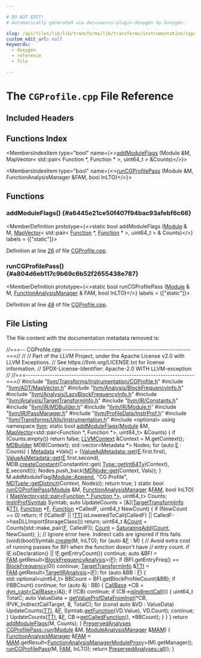 ```yaml
---

# DO NOT EDIT!
# Automatically generated via docusaurus-plugin-doxygen by Doxygen.

slug: /api/files/lib/lib/transforms/lib/transforms/instrumentation/cgprofile-cpp
custom_edit_url: null
keywords:
  - doxygen
  - reference
  - file

---
```





# The `CGProfile.cpp` File Reference

<DoxygenPage pluginConfig={pluginConfig}>



## Included Headers

<IncludesList>
<IncludesListItem
  filePath="llvm/Transforms/Instrumentation/CGProfile.h"
  permalink="/docs/api/files/include/include/llvm/include/llvm/transforms/include/llvm/transforms/instrumentation/cgprofile-h"
  isLocal="true" />
<IncludesListItem
  filePath="llvm/ADT/MapVector.h"
  permalink="/docs/api/files/include/include/llvm/include/llvm/adt/mapvector-h"
  isLocal="true" />
<IncludesListItem
  filePath="llvm/Analysis/BlockFrequencyInfo.h"
  permalink="/docs/api/files/include/include/llvm/include/llvm/analysis/blockfrequencyinfo-h"
  isLocal="true" />
<IncludesListItem
  filePath="llvm/Analysis/LazyBlockFrequencyInfo.h"
  permalink="/docs/api/files/include/include/llvm/include/llvm/analysis/lazyblockfrequencyinfo-h"
  isLocal="true" />
<IncludesListItem
  filePath="llvm/Analysis/TargetTransformInfo.h"
  permalink="/docs/api/files/include/include/llvm/include/llvm/analysis/targettransforminfo-h"
  isLocal="true" />
<IncludesListItem
  filePath="llvm/IR/Constants.h"
  permalink="/docs/api/files/include/include/llvm/include/llvm/ir/constants-h"
  isLocal="true" />
<IncludesListItem
  filePath="llvm/IR/MDBuilder.h"
  permalink="/docs/api/files/include/include/llvm/include/llvm/ir/mdbuilder-h"
  isLocal="true" />
<IncludesListItem
  filePath="llvm/IR/Module.h"
  permalink="/docs/api/files/include/include/llvm/include/llvm/ir/module-h"
  isLocal="true" />
<IncludesListItem
  filePath="llvm/IR/PassManager.h"
  permalink="/docs/api/files/include/include/llvm/include/llvm/ir/passmanager-h"
  isLocal="true" />
<IncludesListItem
  filePath="llvm/ProfileData/InstrProf.h"
  permalink="/docs/api/files/include/include/llvm/include/llvm/profiledata/instrprof-h"
  isLocal="true" />
<IncludesListItem
  filePath="llvm/Transforms/Utils/Instrumentation.h"
  permalink="/docs/api/files/include/include/llvm/include/llvm/transforms/include/llvm/transforms/utils/instrumentation-h"
  isLocal="true" />
<IncludesListItem
  filePath="optional"
  permalink=""
  isLocal="false" />
</IncludesList>

## Functions Index

<MembersIndex>

<MembersIndexItem
  type="bool"
  name={<><a href="#a6445e21ce50f407f94bac93afebf6c66">addModuleFlags</a> (Module &amp;M, MapVector&lt; std::pair&lt; Function &#42;, Function &#42; &gt;, uint64&#95;t &gt; &amp;Counts)</>}>
</MembersIndexItem>

<MembersIndexItem
  type="bool"
  name={<><a href="#a804d6eb117c9b69c6b52f2655438e787">runCGProfilePass</a> (Module &amp;M, FunctionAnalysisManager &amp;FAM, bool InLTO)</>}>
</MembersIndexItem>

</MembersIndex>


<SectionDefinition>

## Functions

### addModuleFlags() {#a6445e21ce50f407f94bac93afebf6c66}

<MemberDefinition
  prototype={<>static bool addModuleFlags (<a href="/docs/api/classes/llvm/module">Module</a> &amp; M, <a href="/docs/api/classes/llvm/mapvector">MapVector</a>&lt; std::pair&lt; <a href="/docs/api/classes/llvm/function">Function</a> &#42;, <a href="/docs/api/classes/llvm/function">Function</a> &#42; &gt;, uint64&#95;t &gt; &amp; Counts)</>}
  labels = {["static"]}>

Definition at line <a href="#l00026">26</a> of file <a href="/docs/api/files/lib/lib/transforms/lib/transforms/instrumentation/cgprofile-cpp">CGProfile.cpp</a>.
</MemberDefinition>

### runCGProfilePass() {#a804d6eb117c9b69c6b52f2655438e787}

<MemberDefinition
  prototype={<>static bool runCGProfilePass (<a href="/docs/api/classes/llvm/module">Module</a> &amp; M, <a href="/docs/api/namespaces/llvm/#adce09a5a0de0e3177eb00e932734af2f">FunctionAnalysisManager</a> &amp; FAM, bool InLTO)</>}
  labels = {["static"]}>

Definition at line <a href="#l00048">48</a> of file <a href="/docs/api/files/lib/lib/transforms/lib/transforms/instrumentation/cgprofile-cpp">CGProfile.cpp</a>.
</MemberDefinition>

</SectionDefinition>

## File Listing

The file content with the documentation metadata removed is:

<ProgramListing>

<Link id="l00001" /><CodeLine lineNumber="1"><span class="doxyHighlightComment">//===-- CGProfile.cpp -----------------------------------------------------===//</span></CodeLine>
<Link id="l00002" /><CodeLine lineNumber="2"><span class="doxyHighlightComment">//</span></CodeLine>
<Link id="l00003" /><CodeLine lineNumber="3"><span class="doxyHighlightComment">// Part of the LLVM Project, under the Apache License v2.0 with LLVM Exceptions.</span></CodeLine>
<Link id="l00004" /><CodeLine lineNumber="4"><span class="doxyHighlightComment">// See https://llvm.org/LICENSE.txt for license information.</span></CodeLine>
<Link id="l00005" /><CodeLine lineNumber="5"><span class="doxyHighlightComment">// SPDX-License-Identifier: Apache-2.0 WITH LLVM-exception</span></CodeLine>
<Link id="l00006" /><CodeLine lineNumber="6"><span class="doxyHighlightComment">//</span></CodeLine>
<Link id="l00007" /><CodeLine lineNumber="7"><span class="doxyHighlightComment">//===----------------------------------------------------------------------===//</span></CodeLine>
<Link id="l00008" /><CodeLine lineNumber="8"></CodeLine>
<Link id="l00009" /><CodeLine lineNumber="9"><span class="doxyHighlightPreprocessor">#include &quot;<a href="/docs/api/files/include/include/llvm/include/llvm/transforms/include/llvm/transforms/instrumentation/cgprofile-h">llvm/Transforms/Instrumentation/CGProfile.h</a>&quot;</span></CodeLine>
<Link id="l00010" /><CodeLine lineNumber="10"></CodeLine>
<Link id="l00011" /><CodeLine lineNumber="11"><span class="doxyHighlightPreprocessor">#include &quot;<a href="/docs/api/files/include/include/llvm/include/llvm/adt/mapvector-h">llvm/ADT/MapVector.h</a>&quot;</span></CodeLine>
<Link id="l00012" /><CodeLine lineNumber="12"><span class="doxyHighlightPreprocessor">#include &quot;<a href="/docs/api/files/include/include/llvm/include/llvm/analysis/blockfrequencyinfo-h">llvm/Analysis/BlockFrequencyInfo.h</a>&quot;</span></CodeLine>
<Link id="l00013" /><CodeLine lineNumber="13"><span class="doxyHighlightPreprocessor">#include &quot;<a href="/docs/api/files/include/include/llvm/include/llvm/analysis/lazyblockfrequencyinfo-h">llvm/Analysis/LazyBlockFrequencyInfo.h</a>&quot;</span></CodeLine>
<Link id="l00014" /><CodeLine lineNumber="14"><span class="doxyHighlightPreprocessor">#include &quot;<a href="/docs/api/files/include/include/llvm/include/llvm/analysis/targettransforminfo-h">llvm/Analysis/TargetTransformInfo.h</a>&quot;</span></CodeLine>
<Link id="l00015" /><CodeLine lineNumber="15"><span class="doxyHighlightPreprocessor">#include &quot;<a href="/docs/api/files/include/include/llvm/include/llvm/ir/constants-h">llvm/IR/Constants.h</a>&quot;</span></CodeLine>
<Link id="l00016" /><CodeLine lineNumber="16"><span class="doxyHighlightPreprocessor">#include &quot;<a href="/docs/api/files/include/include/llvm/include/llvm/ir/mdbuilder-h">llvm/IR/MDBuilder.h</a>&quot;</span></CodeLine>
<Link id="l00017" /><CodeLine lineNumber="17"><span class="doxyHighlightPreprocessor">#include &quot;<a href="/docs/api/files/include/include/llvm/include/llvm/ir/module-h">llvm/IR/Module.h</a>&quot;</span></CodeLine>
<Link id="l00018" /><CodeLine lineNumber="18"><span class="doxyHighlightPreprocessor">#include &quot;<a href="/docs/api/files/include/include/llvm/include/llvm/ir/passmanager-h">llvm/IR/PassManager.h</a>&quot;</span></CodeLine>
<Link id="l00019" /><CodeLine lineNumber="19"><span class="doxyHighlightPreprocessor">#include &quot;<a href="/docs/api/files/include/include/llvm/include/llvm/profiledata/instrprof-h">llvm/ProfileData/InstrProf.h</a>&quot;</span></CodeLine>
<Link id="l00020" /><CodeLine lineNumber="20"><span class="doxyHighlightPreprocessor">#include &quot;<a href="/docs/api/files/include/include/llvm/include/llvm/transforms/include/llvm/transforms/utils/instrumentation-h">llvm/Transforms/Utils/Instrumentation.h</a>&quot;</span></CodeLine>
<Link id="l00021" /><CodeLine lineNumber="21"><span class="doxyHighlightPreprocessor">#include &lt;optional&gt;</span></CodeLine>
<Link id="l00022" /><CodeLine lineNumber="22"></CodeLine>
<Link id="l00023" /><CodeLine lineNumber="23"><span class="doxyHighlightKeyword">using namespace </span><span class="doxyHighlight"><a href="/docs/api/namespaces/llvm">llvm</a>;</span></CodeLine>
<Link id="l00024" /><CodeLine lineNumber="24"></CodeLine>
<Link id="l00025" /><CodeLine lineNumber="25"><span class="doxyHighlightKeyword">static</span><span class="doxyHighlight"> </span><span class="doxyHighlightKeywordType">bool</span></CodeLine>
<Link id="l00026" /><CodeLine lineNumber="26" lineLink="#a6445e21ce50f407f94bac93afebf6c66"><span class="doxyHighlight"><a href="#a6445e21ce50f407f94bac93afebf6c66">addModuleFlags</a>(<a href="/docs/api/classes/llvm/module">Module</a> &amp;M,</span></CodeLine>
<Link id="l00027" /><CodeLine lineNumber="27"><span class="doxyHighlight">               <a href="/docs/api/classes/llvm/mapvector">MapVector</a>&lt;std::pair&lt;Function &#42;, Function &#42;&gt;, uint64&#95;t&gt; &amp;Counts) &#123;</span></CodeLine>
<Link id="l00028" /><CodeLine lineNumber="28"><span class="doxyHighlight">  </span><span class="doxyHighlightKeywordFlow">if</span><span class="doxyHighlight"> (Counts.empty())</span></CodeLine>
<Link id="l00029" /><CodeLine lineNumber="29"><span class="doxyHighlight">    </span><span class="doxyHighlightKeywordFlow">return</span><span class="doxyHighlight"> </span><span class="doxyHighlightKeyword">false</span><span class="doxyHighlight">;</span></CodeLine>
<Link id="l00030" /><CodeLine lineNumber="30"></CodeLine>
<Link id="l00031" /><CodeLine lineNumber="31"><span class="doxyHighlight">  <a href="/docs/api/classes/llvm/llvmcontext">LLVMContext</a> &amp;Context = M.getContext();</span></CodeLine>
<Link id="l00032" /><CodeLine lineNumber="32"><span class="doxyHighlight">  <a href="/docs/api/classes/llvm/mdbuilder">MDBuilder</a> MDB(Context);</span></CodeLine>
<Link id="l00033" /><CodeLine lineNumber="33"><span class="doxyHighlight">  std::vector&lt;Metadata &#42;&gt; Nodes;</span></CodeLine>
<Link id="l00034" /><CodeLine lineNumber="34"></CodeLine>
<Link id="l00035" /><CodeLine lineNumber="35"><span class="doxyHighlight">  </span><span class="doxyHighlightKeywordFlow">for</span><span class="doxyHighlight"> (</span><span class="doxyHighlightKeyword">auto</span><span class="doxyHighlight"> <a href="/docs/api/files/lib/lib/ir/builtingcs-cpp/#abb2b3a60ccc38a28239e19a1646e0c8a">E</a> : Counts) &#123;</span></CodeLine>
<Link id="l00036" /><CodeLine lineNumber="36"><span class="doxyHighlight">    <a href="/docs/api/classes/llvm/metadata">Metadata</a> &#42;Vals&#91;&#93; = &#123;<a href="/docs/api/classes/llvm/valueasmetadata/#a53fc78b63202142110d0e86dd1a71fbe">ValueAsMetadata::get</a>(<a href="/docs/api/files/lib/lib/ir/builtingcs-cpp/#abb2b3a60ccc38a28239e19a1646e0c8a">E</a>.first.first),</span></CodeLine>
<Link id="l00037" /><CodeLine lineNumber="37"><span class="doxyHighlight">                        <a href="/docs/api/classes/llvm/valueasmetadata/#a53fc78b63202142110d0e86dd1a71fbe">ValueAsMetadata::get</a>(<a href="/docs/api/files/lib/lib/ir/builtingcs-cpp/#abb2b3a60ccc38a28239e19a1646e0c8a">E</a>.first.second),</span></CodeLine>
<Link id="l00038" /><CodeLine lineNumber="38"><span class="doxyHighlight">                        MDB.<a href="/docs/api/classes/llvm/mdbuilder/#a3c8d885c5746db440058fc8a285126b2">createConstant</a>(ConstantInt::get(</span></CodeLine>
<Link id="l00039" /><CodeLine lineNumber="39"><span class="doxyHighlight">                            <a href="/docs/api/classes/llvm/type/#a05186fa23e4d11b9855a9599ba87a4b7">Type::getInt64Ty</a>(Context), <a href="/docs/api/files/lib/lib/ir/builtingcs-cpp/#abb2b3a60ccc38a28239e19a1646e0c8a">E</a>.second))&#125;;</span></CodeLine>
<Link id="l00040" /><CodeLine lineNumber="40"><span class="doxyHighlight">    Nodes.push&#95;back(<a href="/docs/api/classes/llvm/mdnode/#a7d10a7b9b7f40b04d27ed97c38ea1950">MDNode::get</a>(Context, Vals));</span></CodeLine>
<Link id="l00041" /><CodeLine lineNumber="41"><span class="doxyHighlight">  &#125;</span></CodeLine>
<Link id="l00042" /><CodeLine lineNumber="42"></CodeLine>
<Link id="l00043" /><CodeLine lineNumber="43"><span class="doxyHighlight">  M.addModuleFlag(<a href="/docs/api/classes/llvm/module/#a0a5c55e12c97b80021330fe82b642293a7a6b9b7ed3797ab927caf581353e935a">Module::Append</a>, </span><span class="doxyHighlightStringLiteral">&quot;CG Profile&quot;</span><span class="doxyHighlight">,</span></CodeLine>
<Link id="l00044" /><CodeLine lineNumber="44"><span class="doxyHighlight">                  <a href="/docs/api/classes/llvm/mdtuple/#a2b677a1b5f22a826519b4d4875a7342c">MDTuple::getDistinct</a>(Context, Nodes));</span></CodeLine>
<Link id="l00045" /><CodeLine lineNumber="45"><span class="doxyHighlight">  </span><span class="doxyHighlightKeywordFlow">return</span><span class="doxyHighlight"> </span><span class="doxyHighlightKeyword">true</span><span class="doxyHighlight">;</span></CodeLine>
<Link id="l00046" /><CodeLine lineNumber="46"><span class="doxyHighlight">&#125;</span></CodeLine>
<Link id="l00047" /><CodeLine lineNumber="47"></CodeLine>
<Link id="l00048" /><CodeLine lineNumber="48" lineLink="#a804d6eb117c9b69c6b52f2655438e787"><span class="doxyHighlightKeyword">static</span><span class="doxyHighlight"> </span><span class="doxyHighlightKeywordType">bool</span><span class="doxyHighlight"> <a href="#a804d6eb117c9b69c6b52f2655438e787">runCGProfilePass</a>(<a href="/docs/api/classes/llvm/module">Module</a> &amp;M, <a href="/docs/api/namespaces/llvm/#adce09a5a0de0e3177eb00e932734af2f">FunctionAnalysisManager</a> &amp;<a href="/docs/api/files/lib/lib/passes/passbuilderbindings-cpp/#a83c7e5ca51099e4efa895791a02fb0ed">FAM</a>,</span></CodeLine>
<Link id="l00049" /><CodeLine lineNumber="49"><span class="doxyHighlight">                             </span><span class="doxyHighlightKeywordType">bool</span><span class="doxyHighlight"> InLTO) &#123;</span></CodeLine>
<Link id="l00050" /><CodeLine lineNumber="50"><span class="doxyHighlight">  <a href="/docs/api/classes/llvm/mapvector">MapVector&lt;std::pair&lt;Function &#42;, Function &#42;&gt;</a>, uint64&#95;t&gt; Counts;</span></CodeLine>
<Link id="l00051" /><CodeLine lineNumber="51"><span class="doxyHighlight">  <a href="/docs/api/classes/llvm/instrprofsymtab">InstrProfSymtab</a> Symtab;</span></CodeLine>
<Link id="l00052" /><CodeLine lineNumber="52"><span class="doxyHighlight">  </span><span class="doxyHighlightKeyword">auto</span><span class="doxyHighlight"> UpdateCounts = &#91;&amp;&#93;(<a href="/docs/api/classes/llvm/targettransforminfo">TargetTransformInfo</a> &amp;<a href="/docs/api/namespaces/llvm/#aa0d69e81725c10fa5407f0bf34462068">TTI</a>, <a href="/docs/api/classes/llvm/function">Function</a> &#42;<a href="/docs/api/files/lib/lib/support/md5-cpp/#a96d73bbd7af15cb1fc38c3f4a3bd82e9">F</a>,</span></CodeLine>
<Link id="l00053" /><CodeLine lineNumber="53"><span class="doxyHighlight">                          <a href="/docs/api/classes/llvm/function">Function</a> &#42;CalledF, uint64&#95;t NewCount) &#123;</span></CodeLine>
<Link id="l00054" /><CodeLine lineNumber="54"><span class="doxyHighlight">    </span><span class="doxyHighlightKeywordFlow">if</span><span class="doxyHighlight"> (NewCount == 0)</span></CodeLine>
<Link id="l00055" /><CodeLine lineNumber="55"><span class="doxyHighlight">      </span><span class="doxyHighlightKeywordFlow">return</span><span class="doxyHighlight">;</span></CodeLine>
<Link id="l00056" /><CodeLine lineNumber="56"><span class="doxyHighlight">    </span><span class="doxyHighlightKeywordFlow">if</span><span class="doxyHighlight"> (!CalledF || !<a href="/docs/api/namespaces/llvm/#aa0d69e81725c10fa5407f0bf34462068">TTI</a>.isLoweredToCall(CalledF) ||</span></CodeLine>
<Link id="l00057" /><CodeLine lineNumber="57"><span class="doxyHighlight">        CalledF-&gt;hasDLLImportStorageClass())</span></CodeLine>
<Link id="l00058" /><CodeLine lineNumber="58"><span class="doxyHighlight">      </span><span class="doxyHighlightKeywordFlow">return</span><span class="doxyHighlight">;</span></CodeLine>
<Link id="l00059" /><CodeLine lineNumber="59"><span class="doxyHighlight">    uint64&#95;t &amp;<a href="/docs/api/namespaces/llvm/#a845e08be4b0320d66901a66b0c0e9509">Count</a> = Counts&#91;std::make&#95;pair(<a href="/docs/api/files/lib/lib/support/md5-cpp/#a96d73bbd7af15cb1fc38c3f4a3bd82e9">F</a>, CalledF)&#93;;</span></CodeLine>
<Link id="l00060" /><CodeLine lineNumber="60"><span class="doxyHighlight">    <a href="/docs/api/namespaces/llvm/#a845e08be4b0320d66901a66b0c0e9509">Count</a> = <a href="/docs/api/namespaces/llvm/#ae6b6948bfc113c3aa2f2dc474496fd6e">SaturatingAdd</a>(<a href="/docs/api/namespaces/llvm/#a845e08be4b0320d66901a66b0c0e9509">Count</a>, NewCount);</span></CodeLine>
<Link id="l00061" /><CodeLine lineNumber="61"><span class="doxyHighlight">  &#125;;</span></CodeLine>
<Link id="l00062" /><CodeLine lineNumber="62"><span class="doxyHighlight">  </span><span class="doxyHighlightComment">// Ignore error here.  Indirect calls are ignored if this fails.</span></CodeLine>
<Link id="l00063" /><CodeLine lineNumber="63"><span class="doxyHighlight">  (void)(</span><span class="doxyHighlightKeywordType">bool</span><span class="doxyHighlight">)Symtab.<a href="/docs/api/classes/llvm/instrprofsymtab/#aa4f8c9517d7d182974ce657311440a6b">create</a>(M, InLTO);</span></CodeLine>
<Link id="l00064" /><CodeLine lineNumber="64"><span class="doxyHighlight">  </span><span class="doxyHighlightKeywordFlow">for</span><span class="doxyHighlight"> (</span><span class="doxyHighlightKeyword">auto</span><span class="doxyHighlight"> &amp;<a href="/docs/api/files/lib/lib/support/md5-cpp/#a96d73bbd7af15cb1fc38c3f4a3bd82e9">F</a> : M) &#123;</span></CodeLine>
<Link id="l00065" /><CodeLine lineNumber="65"><span class="doxyHighlight">    </span><span class="doxyHighlightComment">// Avoid extra cost of running passes for BFI when the function doesn&#39;t have</span></CodeLine>
<Link id="l00066" /><CodeLine lineNumber="66"><span class="doxyHighlight">    </span><span class="doxyHighlightComment">// entry count.</span></CodeLine>
<Link id="l00067" /><CodeLine lineNumber="67"><span class="doxyHighlight">    </span><span class="doxyHighlightKeywordFlow">if</span><span class="doxyHighlight"> (<a href="/docs/api/files/lib/lib/support/md5-cpp/#a96d73bbd7af15cb1fc38c3f4a3bd82e9">F</a>.isDeclaration() || !<a href="/docs/api/files/lib/lib/support/md5-cpp/#a96d73bbd7af15cb1fc38c3f4a3bd82e9">F</a>.getEntryCount())</span></CodeLine>
<Link id="l00068" /><CodeLine lineNumber="68"><span class="doxyHighlight">      </span><span class="doxyHighlightKeywordFlow">continue</span><span class="doxyHighlight">;</span></CodeLine>
<Link id="l00069" /><CodeLine lineNumber="69"><span class="doxyHighlight">    </span><span class="doxyHighlightKeyword">auto</span><span class="doxyHighlight"> &amp;BFI = <a href="/docs/api/files/lib/lib/passes/passbuilderbindings-cpp/#a83c7e5ca51099e4efa895791a02fb0ed">FAM</a>.getResult&lt;<a href="/docs/api/classes/llvm/blockfrequencyanalysis">BlockFrequencyAnalysis</a>&gt;(<a href="/docs/api/files/lib/lib/support/md5-cpp/#a96d73bbd7af15cb1fc38c3f4a3bd82e9">F</a>);</span></CodeLine>
<Link id="l00070" /><CodeLine lineNumber="70"><span class="doxyHighlight">    </span><span class="doxyHighlightKeywordFlow">if</span><span class="doxyHighlight"> (BFI.getEntryFreq() == <a href="/docs/api/classes/llvm/blockfrequency">BlockFrequency</a>(0))</span></CodeLine>
<Link id="l00071" /><CodeLine lineNumber="71"><span class="doxyHighlight">      </span><span class="doxyHighlightKeywordFlow">continue</span><span class="doxyHighlight">;</span></CodeLine>
<Link id="l00072" /><CodeLine lineNumber="72"><span class="doxyHighlight">    <a href="/docs/api/classes/llvm/targettransforminfo">TargetTransformInfo</a> &amp;<a href="/docs/api/namespaces/llvm/#aa0d69e81725c10fa5407f0bf34462068">TTI</a> = <a href="/docs/api/files/lib/lib/passes/passbuilderbindings-cpp/#a83c7e5ca51099e4efa895791a02fb0ed">FAM</a>.getResult&lt;<a href="/docs/api/classes/llvm/targetiranalysis">TargetIRAnalysis</a>&gt;(<a href="/docs/api/files/lib/lib/support/md5-cpp/#a96d73bbd7af15cb1fc38c3f4a3bd82e9">F</a>);</span></CodeLine>
<Link id="l00073" /><CodeLine lineNumber="73"><span class="doxyHighlight">    </span><span class="doxyHighlightKeywordFlow">for</span><span class="doxyHighlight"> (</span><span class="doxyHighlightKeyword">auto</span><span class="doxyHighlight"> &amp;BB : <a href="/docs/api/files/lib/lib/support/md5-cpp/#a96d73bbd7af15cb1fc38c3f4a3bd82e9">F</a>) &#123;</span></CodeLine>
<Link id="l00074" /><CodeLine lineNumber="74"><span class="doxyHighlight">      std::optional&lt;uint64&#95;t&gt; BBCount = BFI.getBlockProfileCount(&amp;BB);</span></CodeLine>
<Link id="l00075" /><CodeLine lineNumber="75"><span class="doxyHighlight">      </span><span class="doxyHighlightKeywordFlow">if</span><span class="doxyHighlight"> (!BBCount)</span></CodeLine>
<Link id="l00076" /><CodeLine lineNumber="76"><span class="doxyHighlight">        </span><span class="doxyHighlightKeywordFlow">continue</span><span class="doxyHighlight">;</span></CodeLine>
<Link id="l00077" /><CodeLine lineNumber="77"><span class="doxyHighlight">      </span><span class="doxyHighlightKeywordFlow">for</span><span class="doxyHighlight"> (</span><span class="doxyHighlightKeyword">auto</span><span class="doxyHighlight"> &amp;<a href="/docs/api/files/lib/lib/support/md5-cpp/#ac0eafdc9ee161b71e7af98af736952fd">I</a> : BB) &#123;</span></CodeLine>
<Link id="l00078" /><CodeLine lineNumber="78"><span class="doxyHighlight">        <a href="/docs/api/classes/llvm/callbase">CallBase</a> &#42;CB = <a href="/docs/api/namespaces/llvm/#a22eeee01734061ac1b31ccd994c49eef">dyn&#95;cast&lt;CallBase&gt;</a>(&amp;<a href="/docs/api/files/lib/lib/support/md5-cpp/#ac0eafdc9ee161b71e7af98af736952fd">I</a>);</span></CodeLine>
<Link id="l00079" /><CodeLine lineNumber="79"><span class="doxyHighlight">        </span><span class="doxyHighlightKeywordFlow">if</span><span class="doxyHighlight"> (!CB)</span></CodeLine>
<Link id="l00080" /><CodeLine lineNumber="80"><span class="doxyHighlight">          </span><span class="doxyHighlightKeywordFlow">continue</span><span class="doxyHighlight">;</span></CodeLine>
<Link id="l00081" /><CodeLine lineNumber="81"><span class="doxyHighlight">        </span><span class="doxyHighlightKeywordFlow">if</span><span class="doxyHighlight"> (CB-&gt;<a href="/docs/api/classes/llvm/callbase/#a574efc7d85ff014d5f15e077f3c82e6b">isIndirectCall</a>()) &#123;</span></CodeLine>
<Link id="l00082" /><CodeLine lineNumber="82"><span class="doxyHighlight">          uint64&#95;t TotalC;</span></CodeLine>
<Link id="l00083" /><CodeLine lineNumber="83"><span class="doxyHighlight">          </span><span class="doxyHighlightKeyword">auto</span><span class="doxyHighlight"> ValueData =</span></CodeLine>
<Link id="l00084" /><CodeLine lineNumber="84"><span class="doxyHighlight">              <a href="/docs/api/namespaces/llvm/#a8f6ad5c1831928ee2c6c5058d9580edf">getValueProfDataFromInst</a>(&#42;CB, IPVK&#95;IndirectCallTarget, 8, TotalC);</span></CodeLine>
<Link id="l00085" /><CodeLine lineNumber="85"><span class="doxyHighlight">          </span><span class="doxyHighlightKeywordFlow">for</span><span class="doxyHighlight"> (</span><span class="doxyHighlightKeyword">const</span><span class="doxyHighlight"> </span><span class="doxyHighlightKeyword">auto</span><span class="doxyHighlight"> &amp;VD : ValueData)</span></CodeLine>
<Link id="l00086" /><CodeLine lineNumber="86"><span class="doxyHighlight">            UpdateCounts(<a href="/docs/api/namespaces/llvm/#aa0d69e81725c10fa5407f0bf34462068">TTI</a>, &amp;<a href="/docs/api/files/lib/lib/support/md5-cpp/#a96d73bbd7af15cb1fc38c3f4a3bd82e9">F</a>, Symtab.<a href="/docs/api/classes/llvm/instrprofsymtab/#a8e9990bcce5681d3af7644defc380eda">getFunction</a>(VD.Value), VD.Count);</span></CodeLine>
<Link id="l00087" /><CodeLine lineNumber="87"><span class="doxyHighlight">          </span><span class="doxyHighlightKeywordFlow">continue</span><span class="doxyHighlight">;</span></CodeLine>
<Link id="l00088" /><CodeLine lineNumber="88"><span class="doxyHighlight">        &#125;</span></CodeLine>
<Link id="l00089" /><CodeLine lineNumber="89"><span class="doxyHighlight">        UpdateCounts(<a href="/docs/api/namespaces/llvm/#aa0d69e81725c10fa5407f0bf34462068">TTI</a>, &amp;<a href="/docs/api/files/lib/lib/support/md5-cpp/#a96d73bbd7af15cb1fc38c3f4a3bd82e9">F</a>, CB-&gt;<a href="/docs/api/classes/llvm/callbase/#a2b1ae7cf1bafdd43d1fee4c6ad0a2913">getCalledFunction</a>(), &#42;BBCount);</span></CodeLine>
<Link id="l00090" /><CodeLine lineNumber="90"><span class="doxyHighlight">      &#125;</span></CodeLine>
<Link id="l00091" /><CodeLine lineNumber="91"><span class="doxyHighlight">    &#125;</span></CodeLine>
<Link id="l00092" /><CodeLine lineNumber="92"><span class="doxyHighlight">  &#125;</span></CodeLine>
<Link id="l00093" /><CodeLine lineNumber="93"></CodeLine>
<Link id="l00094" /><CodeLine lineNumber="94"><span class="doxyHighlight">  </span><span class="doxyHighlightKeywordFlow">return</span><span class="doxyHighlight"> <a href="#a6445e21ce50f407f94bac93afebf6c66">addModuleFlags</a>(M, Counts);</span></CodeLine>
<Link id="l00095" /><CodeLine lineNumber="95"><span class="doxyHighlight">&#125;</span></CodeLine>
<Link id="l00096" /><CodeLine lineNumber="96"></CodeLine>
<Link id="l00097" /><CodeLine lineNumber="97" lineLink="/docs/api/classes/llvm/cgprofilepass/#ab84e768b0ca66104a03d4dd6f96422fe"><span class="doxyHighlight"><a href="/docs/api/classes/llvm/preservedanalyses">PreservedAnalyses</a> <a href="/docs/api/classes/llvm/cgprofilepass/#ab84e768b0ca66104a03d4dd6f96422fe">CGProfilePass::run</a>(<a href="/docs/api/classes/llvm/module">Module</a> &amp;M, <a href="/docs/api/namespaces/llvm/#af9c9208365fd9ce11392b4d79485e259">ModuleAnalysisManager</a> &amp;<a href="/docs/api/files/lib/lib/passes/passbuilderbindings-cpp/#a85bddafa659a93a7a67c9094648259be">MAM</a>) &#123;</span></CodeLine>
<Link id="l00098" /><CodeLine lineNumber="98"><span class="doxyHighlight">  <a href="/docs/api/namespaces/llvm/#adce09a5a0de0e3177eb00e932734af2f">FunctionAnalysisManager</a> &amp;<a href="/docs/api/files/lib/lib/passes/passbuilderbindings-cpp/#a83c7e5ca51099e4efa895791a02fb0ed">FAM</a> =</span></CodeLine>
<Link id="l00099" /><CodeLine lineNumber="99"><span class="doxyHighlight">      <a href="/docs/api/files/lib/lib/passes/passbuilderbindings-cpp/#a85bddafa659a93a7a67c9094648259be">MAM</a>.getResult&lt;<a href="/docs/api/namespaces/llvm/#a4143e067711d3c7795276b225a8d6eb9">FunctionAnalysisManagerModuleProxy</a>&gt;(M).getManager();</span></CodeLine>
<Link id="l00100" /><CodeLine lineNumber="100"><span class="doxyHighlight">  <a href="#a804d6eb117c9b69c6b52f2655438e787">runCGProfilePass</a>(M, <a href="/docs/api/files/lib/lib/passes/passbuilderbindings-cpp/#a83c7e5ca51099e4efa895791a02fb0ed">FAM</a>, InLTO);</span></CodeLine>
<Link id="l00101" /><CodeLine lineNumber="101"></CodeLine>
<Link id="l00102" /><CodeLine lineNumber="102"><span class="doxyHighlight">  </span><span class="doxyHighlightKeywordFlow">return</span><span class="doxyHighlight"> <a href="/docs/api/classes/llvm/preservedanalyses/#a1258a1ff55557c27684010ebd7283712">PreservedAnalyses::all</a>();</span></CodeLine>
<Link id="l00103" /><CodeLine lineNumber="103"><span class="doxyHighlight">&#125;</span></CodeLine>

</ProgramListing>


</DoxygenPage>
